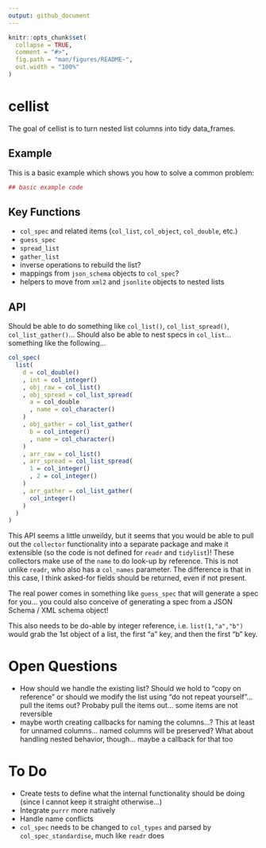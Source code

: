 ```yaml
---
output: github_document
---
```


<!-- README.md is generated from README.Rmd. Please edit that file -->

```r
knitr::opts_chunk$set(
  collapse = TRUE,
  comment = "#>",
  fig.path = "man/figures/README-",
  out.width = "100%"
)
```
# cellist

The goal of cellist is to turn nested list columns into tidy data_frames.

## Example

This is a basic example which shows you how to solve a common problem:

```r
## basic example code
```

## Key Functions

- `col_spec` and related items (`col_list`, `col_object`, `col_double`, etc.)
- `guess_spec`
- `spread_list`
- `gather_list`
- inverse operations to rebuild the list?
- mappings from `json_schema` objects to `col_spec`?
- helpers to move from `xml2` and `jsonlite` objects to nested lists

## API

Should be able to do something like `col_list()`, `col_list_spread()`, `col_list_gather()`... Should also be able to nest specs in `col_list`... something like the following...

```r
col_spec(
  list(
    d = col_double()
    , int = col_integer()
    , obj_raw = col_list()
    , obj_spread = col_list_spread(
      a = col_double
      , name = col_character()
    )
    , obj_gather = col_list_gather(
      b = col_integer()
      , name = col_character()
    )
    , arr_raw = col_list()
    , arr_spread = col_list_spread(
      1 = col_integer()
      , 2 = col_integer()
    )
    , arr_gather = col_list_gather(
      col_integer()
    )
  )
)

```

This API seems a little unweildy, but it seems that you would be able to pull out the `collector` functionality into a separate package and make it extensible (so the code is not defined for `readr` and `tidylist`)!  These collectors make use of the `name` to do look-up by reference.  This is not unlike `readr`, who also has a `col_names` parameter.  The difference is that in this case, I think asked-for fields should be returned, even if not present.

The real power comes in something like `guess_spec` that will generate a spec for you... you could also conceive of generating a spec from a JSON Schema / XML schema object!

This also needs to be do-able by integer reference, i.e. `list(1,"a","b")` would grab the 1st object of a list, the first "a" key, and then the first "b" key.


# Open Questions

- How should we handle the existing list?  Should we hold to "copy on reference" or should we modify the list using "do not repeat yourself"... pull the items out?  Probaby pull the items out... some items are not reversible
- maybe worth creating callbacks for naming the columns...?  This at least for unnamed columns... named columns will be preserved?  What about handling nested behavior, though... maybe a callback for that too


# To Do

- Create tests to define what the internal functionality should be doing (since I cannot keep it straight otherwise...)
- Integrate `purrr` more natively
- Handle name conflicts
- `col_spec` needs to be changed to `col_types` and parsed by `col_spec_standardise`, much like `readr` does

